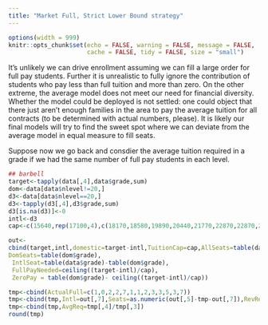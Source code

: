 ```yaml
---
title: "Market Full, Strict Lower Bound strategy"
---
```



<style>
pre {
  overflow-x: auto;
}
pre code {
  word-wrap: normal;
  white-space: pre;
}
</style>
```r
options(width = 999)
knitr::opts_chunk$set(echo = FALSE, warning = FALSE, message = FALSE,
                      cache = FALSE, tidy = FALSE, size = "small")
```

It's unlikely we can drive enrollment assuming we can fill a large order for full pay students.  Further it is unrealistic to fully ignore the contribution of students who pay less than full tuition and more than zero.  On the other extreme, the average model does not meet our need for financial diversity.  Whether the model could be deployed is not settled: one could object that there just aren't enough families in the area to pay the average tuition for all contracts (to be determined with actual numbers, please).  It is likely our final models will try to find the sweet spot where we can deviate from the average model in equal measure to fill seats.  

Suppose now we go back and consdier the average tuition required in a grade if we had the same number of full pay students in each level. 
```r
## barbell
target<-tapply(data[,4],data$grade,sum)
dom<-data[data$nlevel!=20,]
d3<-data[data$nlevel==20,]
d3<-tapply(d3[,4],d3$grade,sum)
d3[is.na(d3)]<-0
intl<-d3
cap<-c(15640,rep(17100,4),c(18170,18580,19890,20440,21770,22870,22870,22870))

out<-
cbind(target,intl,domestic=target-intl,TuitionCap=cap,AllSeats=table(data$grade),
DomSeats=table(dom$grade),
 IntlSeat=table(data$grade)-table(dom$grade),
 FullPayNeeded=ceiling((target-intl)/cap),
 ZeroPay = table(dom$grade)- ceiling((target-intl)/cap))
```
```r
tmp<-cbind(ActualFull=c(1,0,2,2,7,1,1,2,3,3,5,3,7))
tmp<-cbind(tmp,Intl=out[,7],Seats=as.numeric(out[,5]-tmp-out[,7]),RevRemaining=target-cap*tmp[,1]-intl)
tmp<-cbind(tmp,AvgReq=tmp[,4]/tmp[,3])
round(tmp)
```





